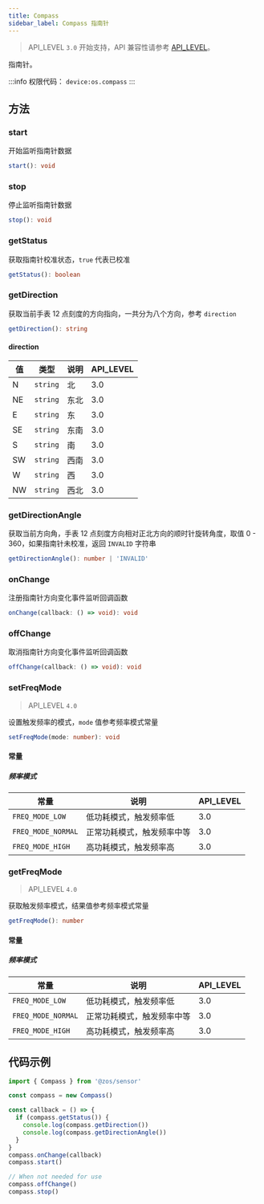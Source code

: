 ```yaml
---
title: Compass
sidebar_label: Compass 指南针
---
```


> API_LEVEL `3.0` 开始支持，API 兼容性请参考 [API_LEVEL](../../../../guides/framework/device/compatibility.md)。

指南针。

:::info
权限代码： `device:os.compass`
:::

## 方法

### start

开始监听指南针数据

```ts
start(): void
```

### stop

停止监听指南针数据

```ts
stop(): void
```

### getStatus

获取指南针校准状态，`true` 代表已校准

```ts
getStatus(): boolean
```

### getDirection

获取当前手表 12 点刻度的方向指向，一共分为八个方向，参考 `direction`

```ts
getDirection(): string
```

#### direction

| 值  | 类型                | 说明 | API_LEVEL |
| --- | ------------------- | ---- | --------- |
| N   | <code>string</code> | 北   | 3.0       |
| NE  | <code>string</code> | 东北 | 3.0       |
| E   | <code>string</code> | 东   | 3.0       |
| SE  | <code>string</code> | 东南 | 3.0       |
| S   | <code>string</code> | 南   | 3.0       |
| SW  | <code>string</code> | 西南 | 3.0       |
| W   | <code>string</code> | 西   | 3.0       |
| NW  | <code>string</code> | 西北 | 3.0       |

### getDirectionAngle

获取当前方向角，手表 12 点刻度方向相对正北方向的顺时针旋转角度，取值 0 - 360，如果指南针未校准，返回 `INVALID` 字符串

```ts
getDirectionAngle(): number | 'INVALID'
```

### onChange

注册指南针方向变化事件监听回调函数

```ts
onChange(callback: () => void): void
```

### offChange

取消指南针方向变化事件监听回调函数

```ts
offChange(callback: () => void): void
```

### setFreqMode

> API_LEVEL `4.0`

设置触发频率的模式，`mode` 值参考频率模式常量

```ts
setFreqMode(mode: number): void
```

#### 常量

##### 频率模式

| 常量               | 说明                       | API_LEVEL |
| ------------------ | -------------------------- | --------- |
| `FREQ_MODE_LOW`    | 低功耗模式，触发频率低     | 3.0       |
| `FREQ_MODE_NORMAL` | 正常功耗模式，触发频率中等 | 3.0       |
| `FREQ_MODE_HIGH`   | 高功耗模式，触发频率高     | 3.0       |

### getFreqMode

> API_LEVEL `4.0`

获取触发频率模式，结果值参考频率模式常量

```ts
getFreqMode(): number
```

#### 常量

##### 频率模式

| 常量               | 说明                       | API_LEVEL |
| ------------------ | -------------------------- | --------- |
| `FREQ_MODE_LOW`    | 低功耗模式，触发频率低     | 3.0       |
| `FREQ_MODE_NORMAL` | 正常功耗模式，触发频率中等 | 3.0       |
| `FREQ_MODE_HIGH`   | 高功耗模式，触发频率高     | 3.0       |

## 代码示例

```js
import { Compass } from '@zos/sensor'

const compass = new Compass()

const callback = () => {
  if (compass.getStatus()) {
    console.log(compass.getDirection())
    console.log(compass.getDirectionAngle())
  }
}
compass.onChange(callback)
compass.start()

// When not needed for use
compass.offChange()
compass.stop()
```
